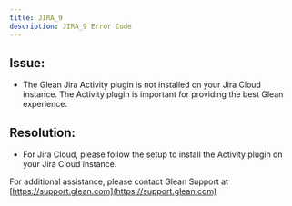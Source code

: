 ```yaml
---
title: JIRA_9
description: JIRA_9 Error Code
---
```


## Issue:

- The Glean Jira Activity plugin is not installed on your Jira Cloud instance. The Activity plugin is important for providing the best Glean experience.

## Resolution:

- For Jira Cloud, please follow the setup to install the Activity plugin on your Jira Cloud instance.

For additional assistance, please contact Glean Support at [https://support.glean.com](https://support.glean.com)
